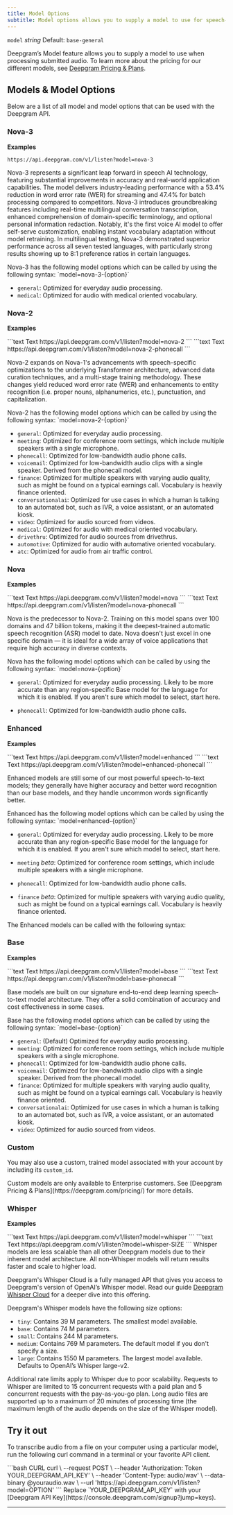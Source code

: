 ```yaml
---
title: Model Options
subtitle: Model options allows you to supply a model to use for speech-to-text.
---
```


`model` *string* Default: `base-general`

<div class="flex flex-row gap-2">
  <Markdown src="/snippets/stt-batch-available.mdx" /> <Markdown src="/snippets/stt-stream-available.mdx" />
</div>

Deepgram’s Model feature allows you to supply a model to use when processing submitted audio. To learn more about the pricing for our different models, see [Deepgram Pricing & Plans](https://deepgram.com/pricing/).

## Models & Model Options

Below are a list of all model and model options that can be used with the Deepgram API.

### Nova-3

**Examples**

```
https://api.deepgram.com/v1/listen?model=nova-3
```

Nova-3 represents a significant leap forward in speech AI technology, featuring substantial improvements in accuracy and real-world application capabilities. The model delivers industry-leading performance with a 53.4% reduction in word error rate (WER) for streaming and 47.4% for batch processing compared to competitors. Nova-3 introduces groundbreaking features including real-time multilingual conversation transcription, enhanced comprehension of domain-specific terminology, and optional personal information redaction. Notably, it's the first voice AI model to offer self-serve customization, enabling instant vocabulary adaptation without model retraining. In multilingual testing, Nova-3 demonstrated superior performance across all seven tested languages, with particularly strong results showing up to 8:1 preference ratios in certain languages.

<Info>
  Nova-3 has the following model options which can be called by using the following syntax: `model=nova-3-{option}`
</Info>

* `general`: Optimized for everyday audio processing.
* `medical`: Optimized for audio with medical oriented vocabulary.

### Nova-2

**Examples**

<CodeGroup>
  ```text Text
  https://api.deepgram.com/v1/listen?model=nova-2
  ```
</CodeGroup>

<CodeGroup>
  ```text Text
  https://api.deepgram.com/v1/listen?model=nova-2-phonecall
  ```
</CodeGroup>

Nova-2 expands on Nova-1's advancements with speech-specific optimizations to the underlying Transformer architecture, advanced data curation techniques, and a multi-stage training methodology. These changes yield reduced word error rate (WER) and enhancements to entity recognition (i.e. proper nouns, alphanumerics, etc.), punctuation, and capitalization.

<Info>
  Nova-2 has the following model options which can be called by using the following syntax: `model=nova-2-{option}`
</Info>

* `general`: Optimized for everyday audio processing.
* `meeting`: Optimized for conference room settings, which include multiple speakers with a single microphone.
* `phonecall`: Optimized for low-bandwidth audio phone calls.
* `voicemail`: Optimized for low-bandwidth audio clips with a single speaker. Derived from the phonecall model.
* `finance`: Optimized for multiple speakers with varying audio quality, such as might be found on a typical earnings call. Vocabulary is heavily finance oriented.
* `conversationalai`: Optimized for use cases in which a human is talking to an automated bot, such as IVR, a voice assistant, or an automated kiosk.
* `video`: Optimized for audio sourced from videos.
* `medical`: Optimized for audio with medical oriented vocabulary.
* `drivethru`: Optimized for audio sources from drivethrus.
* `automotive`: Optimized for audio with automative oriented vocabulary.
* `atc`: Optimized for audio from air traffic control.

### Nova

**Examples**

<CodeGroup>
  ```text Text
  https://api.deepgram.com/v1/listen?model=nova
  ```
</CodeGroup>

<CodeGroup>
  ```text Text
  https://api.deepgram.com/v1/listen?model=nova-phonecall
  ```
</CodeGroup>

Nova is the predecessor to Nova-2. Training on this model spans over 100 domains and 47 billion tokens, making it the deepest-trained automatic speech recognition (ASR) model to date. Nova doesn't just excel in one specific domain — it is ideal for a wide array of voice applications that require high accuracy in diverse contexts.

<Info>
  Nova has the following model options which can be called by using the following syntax: `model=nova-{option}`
</Info>

* `general`: Optimized for everyday audio processing. Likely to be more accurate than any region-specific Base model for the language for which it is enabled. If you aren't sure which model to select, start here.

* `phonecall`: Optimized for low-bandwidth audio phone calls.

### Enhanced

**Examples**

<CodeGroup>
  ```text Text
  https://api.deepgram.com/v1/listen?model=enhanced
  ```
</CodeGroup>

<CodeGroup>
  ```text Text
  https://api.deepgram.com/v1/listen?model=enhanced-phonecall
  ```
</CodeGroup>

Enhanced models are still some of our most powerful speech-to-text models; they generally have higher accuracy and better word recognition than our base models, and they handle uncommon words significantly better.

<Info>
  Enhanced has the following model options which can be called by using the following syntax: `model=enhanced-{option}`
</Info>

* `general`: Optimized for everyday audio processing. Likely to be more accurate than any region-specific Base model for the language for which it is enabled. If you aren't sure which model to select, start here.

* `meeting` *beta*: Optimized for conference room settings, which include multiple speakers with a single microphone.

* `phonecall`: Optimized for low-bandwidth audio phone calls.

* `finance` *beta*: Optimized for multiple speakers with varying audio quality, such as might be found on a typical earnings call. Vocabulary is heavily finance oriented.

The Enhanced models can be called with the following syntax:

### Base

**Examples**

<CodeGroup>
  ```text Text
  https://api.deepgram.com/v1/listen?model=base
  ```
</CodeGroup>

<CodeGroup>
  ```text Text
  https://api.deepgram.com/v1/listen?model=base-phonecall
  ```
</CodeGroup>

Base models are built on our signature end-to-end deep learning speech-to-text model architecture. They offer a solid combination of accuracy and cost effectiveness in some cases.

<Info>
  Base has the following model options which can be called by using the following syntax: `model=base-{option}`
</Info>

* `general`: (Default) Optimized for everyday audio processing.
* `meeting`: Optimized for conference room settings, which include multiple speakers with a single microphone.
* `phonecall`: Optimized for low-bandwidth audio phone calls.
* `voicemail`: Optimized for low-bandwidth audio clips with a single speaker. Derived from the phonecall model.
* `finance`: Optimized for multiple speakers with varying audio quality, such as might be found on a typical earnings call. Vocabulary is heavily finance oriented.
* `conversationalai`: Optimized for use cases in which a human is talking to an automated bot, such as IVR, a voice assistant, or an automated kiosk.
* `video`: Optimized for audio sourced from videos.

### Custom

You may also use a custom, trained model associated with your account by including its `custom_id`.

<Info>
  Custom models are only available to Enterprise customers. See [Deepgram Pricing & Plans](https://deepgram.com/pricing/) for more details.
</Info>

### Whisper

**Examples**

<CodeGroup>
  ```text Text
  https://api.deepgram.com/v1/listen?model=whisper
  ```
</CodeGroup>

<CodeGroup>
  ```text Text
  https://api.deepgram.com/v1/listen?model=whisper-SIZE
  ```
</CodeGroup>

<Warning>
  Whisper models are less scalable than all other Deepgram models due to their inherent model architecture. All non-Whisper models will return results faster and scale to higher load.
</Warning>

Deepgram's Whisper Cloud is a fully managed API that gives you access to Deepgram's version of OpenAI’s Whisper model. Read our guide [Deepgram Whisper Cloud](/docs/deepgram-whisper-cloud) for a deeper dive into this offering.

Deepgram's Whisper models have the following size options:

* `tiny`: Contains 39 M parameters. The smallest model available.
* `base`: Contains 74 M parameters.
* `small`: Contains 244 M parameters.
* `medium`: Contains 769 M parameters. The default model if you don't specify a size.
* `large`: Contains 1550 M parameters. The largest model available. Defaults to OpenAI’s Whisper large-v2.

<Warning>
  Additional rate limits apply to Whisper due to poor scalability. Requests to Whisper are limited to 15 concurrent requests with a paid plan and 5 concurrent requests with the pay-as-you-go plan. Long audio files are supported up to a maximum of 20 minutes of processing time (the maximum length of the audio depends on the size of the Whisper model).
</Warning>

## Try it out

To transcribe audio from a file on your computer using a particular model, run the following curl command in a terminal or your favorite API client.

<CodeGroup>
  ```bash CURL
  curl \
    --request POST \
    --header 'Authorization: Token YOUR_DEEPGRAM_API_KEY' \
    --header 'Content-Type: audio/wav' \
    --data-binary @youraudio.wav \
    --url 'https://api.deepgram.com/v1/listen?model=OPTION'
  ```
</CodeGroup>

<Info>
  Replace `YOUR_DEEPGRAM_API_KEY` with your [Deepgram API Key](https://console.deepgram.com/signup?jump=keys).
</Info>

***
